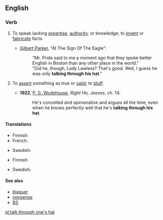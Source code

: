 ==English==

===Verb===
{{head|en|verb|head=[[talk]] [[through]] [[one]][['s]] [[hat]]}}

# {{context|idiomatic|lang=en}} To speak lacking [[expertise]], [[authority]], or knowledge; to [[invent]] or [[fabricate]] facts.
#* {{circa|1900}} [[w:Gilbert Parker|Gilbert Parker]], "At The Sign Of The Eagle":
#*: "Mr. Pride said to me a moment ago that they spoke better English in Boston than any other place in the world."
#*: "Did he, though, Lady Lawless? That's good. Well, I guess he was only '''talking through his hat'''."
# {{context|idiomatic|lang=en}} To [[assert]] something as true or [[valid]]; to [[bluff]].
#* '''1922''', [[w:P._G._Wodehouse|P. G. Wodehouse]], ''Right Ho, Jeeves'', ch. 14:
#*: He's conceited and opinionative and argues all the time, even when he knows perfectly well that he's '''talking through his hat'''.

====Translations====
{{trans-top|to speak lacking knowledge}}
* Finnish: {{t|fi|puhua läpiä päähänsä}}
* French: {{t+|fr|parler à travers son chapeau}}
{{trans-mid}}
* Swedish: {{t+|sv|prata i nattmössan}}
{{trans-bottom}}

{{trans-top|to bluff}}
* Finnish: {{t|fi|puhua vastoin parempaa tietoaan}}
{{trans-mid}}
{{trans-bottom}}

{{checktrans-top}}
* Swedish: {{t+|sv|prata i nattmössan}}
{{trans-bottom}}

====See also====
* [[blaguer]]
* [[nonsense]]
* [[BS]]

[[pl:talk through one's hat]]